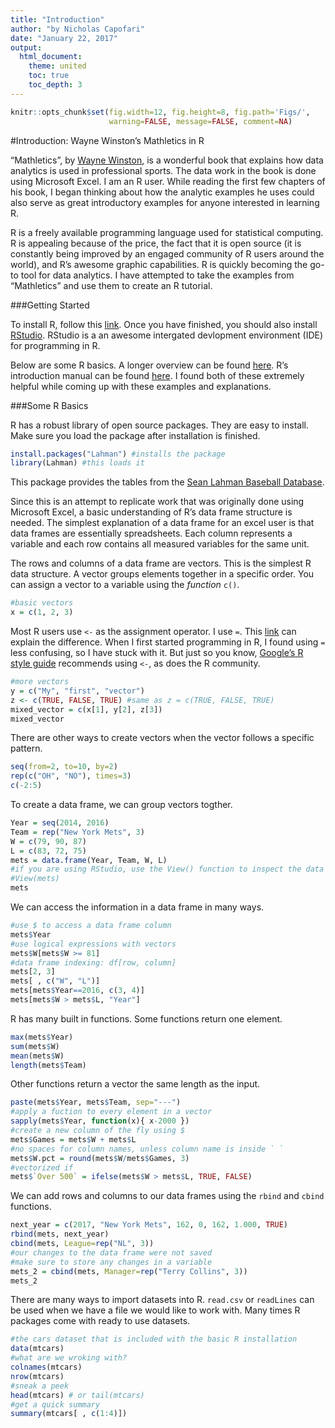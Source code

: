 ```yaml
---
title: "Introduction"
author: "by Nicholas Capofari"
date: "January 22, 2017"
output: 
  html_document:
    theme: united
    toc: true
    toc_depth: 3
---
```


```r
knitr::opts_chunk$set(fig.width=12, fig.height=8, fig.path='Figs/',
                      warning=FALSE, message=FALSE, comment=NA)
```

#Introduction: Wayne Winston's Mathletics in R

"Mathletics", by [Wayne Winston](http://waynewinston.com/wordpress/), is a wonderful book that explains how data analytics is used in professional sports.  The data work in the book is done using Microsoft Excel.  I am an R user.  While reading the first few chapters of his book, I began thinking about how the analytic examples he uses could also serve as great introductory examples for anyone interested in learning R.

R is a freely available programming language used for statistical computing.  R is appealing because of the price, the fact that it is open source (it is constantly being improved by an engaged community of R users around the world), and R's awesome graphic capabilities.  R is quickly becoming the go-to tool for data analytics.  I have attempted to take the examples from "Mathletics" and use them to create an R tutorial.  

###Getting Started

To install R, follow this [link](https://ftp.ussg.iu.edu/CRAN/).  Once you have finished, you should also install [RStudio](https://www.rstudio.com/products/rstudio/download/).  RStudio is a an awesome intergated devlopment environment (IDE) for programming in R.

Below are some R basics.  A longer overview can be found [here](https://cran.r-project.org/doc/contrib/Torfs+Brauer-Short-R-Intro.pdf).  R's introduction manual can be found [here](https://cran.r-project.org/doc/manuals/r-release/R-intro.pdf).  I found both of these extremely helpful while coming up with these examples and explanations.

###Some R Basics

R has a robust library of open source packages.  They are easy to install.  Make sure you load the package after installation is finished.

```r
install.packages("Lahman") #installs the package
library(Lahman) #this loads it
```

This package provides the tables from the [Sean Lahman Baseball Database](http://www.seanlahman.com/baseball-archive/statistics/).  

Since this is an attempt to replicate work that was originally done using Microsoft Excel, a basic understanding of R's data frame structure is needed.  The simplest explanation of a data frame for an excel user is that data frames are essentially spreadsheets.  Each column represents a variable and each row contains all measured variables for the same unit.  

The rows and columns of a data frame are vectors.  This is the simplest R data structure.  A vector groups elements together in a specific order.  You can assign a vector to a variable using the *function* `c()`.

```r
#basic vectors
x = c(1, 2, 3)
```

Most R users use `<-` as the assignment operator.  I use `=`.  This [link](http://stackoverflow.com/questions/1741820/assignment-operators-in-r-and) can explain the difference.  When I first started programming in R, I found using `=` less confusing, so I have stuck with it.  But just so you know, [Google's R style guide](https://google.github.io/styleguide/Rguide.xml#assignment) recommends using `<-`, as does the R community.

```r
#more vectors
y = c("My", "first", "vector")
z <- c(TRUE, FALSE, TRUE) #same as z = c(TRUE, FALSE, TRUE)
mixed_vector = c(x[1], y[2], z[3])
mixed_vector
```

There are other ways to create vectors when the vector follows a specific pattern.

```r
seq(from=2, to=10, by=2)
rep(c("OH", "NO"), times=3)
c(-2:5)
```

To create a data frame, we can group vectors togther.

```r
Year = seq(2014, 2016)
Team = rep("New York Mets", 3)
W = c(79, 90, 87)
L = c(83, 72, 75)
mets = data.frame(Year, Team, W, L)
#if you are using RStudio, use the View() function to inspect the data frame
#View(mets)
mets
```

We can access the information in a data frame in many ways.

```r
#use $ to access a data frame column
mets$Year
#use logical expressions with vectors
mets$W[mets$W >= 81]
#data frame indexing: df[row, column]
mets[2, 3]
mets[ , c("W", "L")]
mets[mets$Year==2016, c(3, 4)]
mets[mets$W > mets$L, "Year"]
```

R has many built in functions.  Some functions return one element.

```r
max(mets$Year)
sum(mets$W)
mean(mets$W)
length(mets$Team)
```

Other functions return a vector the same length as the input.

```r
paste(mets$Year, mets$Team, sep="---")
#apply a fuction to every element in a vector
sapply(mets$Year, function(x){ x-2000 })
#create a new column of the fly using $
mets$Games = mets$W + mets$L
#no spaces for column names, unless column name is inside ` `
mets$W.pct = round(mets$W/mets$Games, 3)
#vectorized if 
mets$`Over 500` = ifelse(mets$W > mets$L, TRUE, FALSE)
```

We can add rows and columns to our data frames using the `rbind` and  `cbind` functions.

```r
next_year = c(2017, "New York Mets", 162, 0, 162, 1.000, TRUE)
rbind(mets, next_year)
cbind(mets, League=rep("NL", 3))
#our changes to the data frame were not saved 
#make sure to store any changes in a variable
mets_2 = cbind(mets, Manager=rep("Terry Collins", 3))
mets_2
```

There are many ways to import datasets into R.  `read.csv` or `readLines` can be used when we have a file we would like to work with.  Many times R packages come with ready to use datasets.

```r
#the cars dataset that is included with the basic R installation
data(mtcars)
#what are we wroking with?
colnames(mtcars)
nrow(mtcars)
#sneak a peek
head(mtcars) # or tail(mtcars)
#get a quick summary
summary(mtcars[ , c(1:4)])
```




